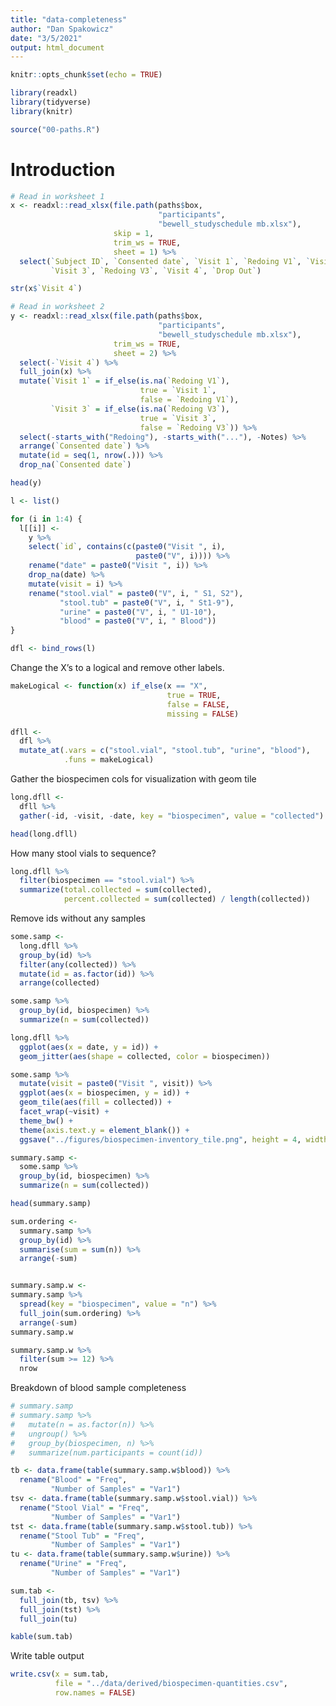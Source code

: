```yaml
---
title: "data-completeness"
author: "Dan Spakowicz"
date: "3/5/2021"
output: html_document
---
```


```r
knitr::opts_chunk$set(echo = TRUE)

library(readxl)
library(tidyverse)
library(knitr)

source("00-paths.R")
```

# Introduction

```r
# Read in worksheet 1
x <- readxl::read_xlsx(file.path(paths$box, 
                                 "participants", 
                                 "bewell_studyschedule mb.xlsx"),
                       skip = 1, 
                       trim_ws = TRUE,
                       sheet = 1) %>%
  select(`Subject ID`, `Consented date`, `Visit 1`, `Redoing V1`, `Visit 2`, 
         `Visit 3`, `Redoing V3`, `Visit 4`, `Drop Out`)

str(x$`Visit 4`)

# Read in worksheet 2
y <- readxl::read_xlsx(file.path(paths$box, 
                                 "participants", 
                                 "bewell_studyschedule mb.xlsx"),
                       trim_ws = TRUE,
                       sheet = 2) %>%
  select(-`Visit 4`) %>%
  full_join(x) %>%
  mutate(`Visit 1` = if_else(is.na(`Redoing V1`),
                             true = `Visit 1`,
                             false = `Redoing V1`),
         `Visit 3` = if_else(is.na(`Redoing V3`),
                             true = `Visit 3`,
                             false = `Redoing V3`)) %>%
  select(-starts_with("Redoing"), -starts_with("..."), -Notes) %>%
  arrange(`Consented date`) %>%
  mutate(id = seq(1, nrow(.))) %>%
  drop_na(`Consented date`)

head(y)
```


```r
l <- list()

for (i in 1:4) {
  l[[i]] <- 
    y %>%
    select(`id`, contains(c(paste0("Visit ", i),
                            paste0("V", i)))) %>%
    rename("date" = paste0("Visit ", i)) %>%
    drop_na(date) %>%
    mutate(visit = i) %>%
    rename("stool.vial" = paste0("V", i, " S1, S2"),
           "stool.tub" = paste0("V", i, " St1-9"),
           "urine" = paste0("V", i, " U1-10"),
           "blood" = paste0("V", i, " Blood"))
}

dfl <- bind_rows(l)
```

Change the X's to a logical and remove other labels.

```r
makeLogical <- function(x) if_else(x == "X", 
                                   true = TRUE,
                                   false = FALSE,
                                   missing = FALSE)

dfll <- 
  dfl %>%
  mutate_at(.vars = c("stool.vial", "stool.tub", "urine", "blood"), 
            .funs = makeLogical)
```

Gather the biospecimen cols for visualization with geom tile
```r
long.dfll <- 
  dfll %>%
  gather(-id, -visit, -date, key = "biospecimen", value = "collected")

head(long.dfll)

```

How many stool vials to sequence?
```r
long.dfll %>%
  filter(biospecimen == "stool.vial") %>%
  summarize(total.collected = sum(collected),
            percent.collected = sum(collected) / length(collected))
```


Remove ids without any samples
```r
some.samp <- 
  long.dfll %>%
  group_by(id) %>%
  filter(any(collected)) %>%
  mutate(id = as.factor(id)) %>%
  arrange(collected)
```

```r
some.samp %>%
  group_by(id, biospecimen) %>%
  summarize(n = sum(collected))
```



```r
long.dfll %>%
  ggplot(aes(x = date, y = id)) +
  geom_jitter(aes(shape = collected, color = biospecimen))

some.samp %>%
  mutate(visit = paste0("Visit ", visit)) %>%
  ggplot(aes(x = biospecimen, y = id)) +
  geom_tile(aes(fill = collected)) +
  facet_wrap(~visit) +
  theme_bw() +
  theme(axis.text.y = element_blank()) +
  ggsave("../figures/biospecimen-inventory_tile.png", height = 4, width = 6)

```
```r
summary.samp <- 
  some.samp %>%
  group_by(id, biospecimen) %>%
  summarize(n = sum(collected))

head(summary.samp)
```

```r
sum.ordering <- 
  summary.samp %>%
  group_by(id) %>%
  summarise(sum = sum(n)) %>%
  arrange(-sum)


summary.samp.w <- 
summary.samp %>%
  spread(key = "biospecimen", value = "n") %>%
  full_join(sum.ordering) %>%
  arrange(-sum)
summary.samp.w 
```

```r
summary.samp.w %>%
  filter(sum >= 12) %>%
  nrow
```

Breakdown of blood sample completeness
```r
# summary.samp
# summary.samp %>%
#   mutate(n = as.factor(n)) %>%
#   ungroup() %>%
#   group_by(biospecimen, n) %>%
#   summarize(num.participants = count(id))

tb <- data.frame(table(summary.samp.w$blood)) %>%
  rename("Blood" = "Freq",
         "Number of Samples" = "Var1")
tsv <- data.frame(table(summary.samp.w$stool.vial)) %>%
  rename("Stool Vial" = "Freq",
         "Number of Samples" = "Var1")
tst <- data.frame(table(summary.samp.w$stool.tub)) %>%
  rename("Stool Tub" = "Freq",
         "Number of Samples" = "Var1")
tu <- data.frame(table(summary.samp.w$urine)) %>%
  rename("Urine" = "Freq",
         "Number of Samples" = "Var1")

sum.tab <- 
  full_join(tb, tsv) %>%
  full_join(tst) %>%
  full_join(tu)

kable(sum.tab)
```

Write table output

```r
write.csv(x = sum.tab,
          file = "../data/derived/biospecimen-quantities.csv",
          row.names = FALSE)
```

